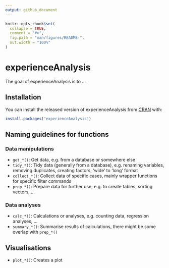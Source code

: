 ```yaml
---
output: github_document
---
```


<!-- README.md is generated from README.Rmd. Please edit that file -->

```r
knitr::opts_chunk$set(
  collapse = TRUE,
  comment = "#>",
  fig.path = "man/figures/README-",
  out.width = "100%"
)
```

# experienceAnalysis

<!-- badges: start -->
<!-- badges: end -->

The goal of experienceAnalysis is to ...

## Installation

You can install the released version of experienceAnalysis from [CRAN](https://CRAN.R-project.org) with:

``` r
install.packages("experienceAnalysis")
```

## Naming guidelines for functions

### Data manipulations

- `get_*()`: Get data, e.g. from a database or somewhere else
- `tidy_*()`: Tidy data (generally from a database), e.g. renaming variables, removing duplicates, creating factors, 'wide' to 'long' format
- `collect_*()`: Collect data of specific cases, mainly wrapper functions for specific filter commands
- `prep_*()`: Prepare data for further use, e.g. to create tables, sorting vectors, ...

### Data analyses

- `calc_*()`: Calculations or analyses, e.g. counting data, regression analyses, ...
- `summary_*()`: Summarise results of calculations, there might be some overlap with `prep_*()`

## Visualisations

- `plot_*()`: Creates a plot
